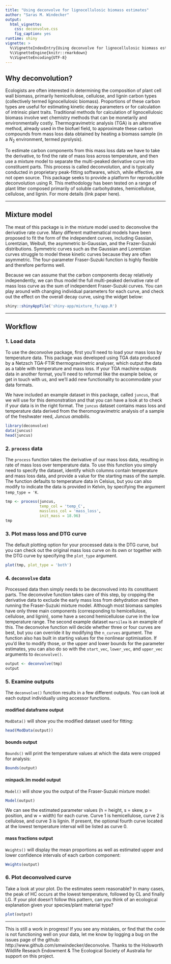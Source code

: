 ```yaml
---
title: "Using deconvolve for lignocellulosic biomass estimates"
author: "Saras M. Windecker"
output:
  html_vignette:
    css: deconvolve.css
    fig_caption: yes
runtime: shiny
vignette: >
  %\VignetteIndexEntry{Using deconvolve for lignocellulosic biomass estimates}
  %\VignetteEngine{knitr::rmarkdown}
  %\VignetteEncoding{UTF-8}
---
```


## Why deconvolution?

Ecologists are often interested in determining the composition of plant cell wall biomass, primarily hemicellulose, cellulose, and lignin carbon types (collectively termed lignocellulosic biomass). Proportions of these carbon types are useful for estimating kinetic decay parameters or for calculation of intrinsic plant traits. Traditional methods for calculation of lignocellulosic biomass involve wet chemistry methods that can be monetarily and environmentally costly. Thermogravimetric analysis (TGA) is an alternative method, already used in the biofuel field, to approximate these carbon compounds from mass loss data obtained by heating a biomass sample (in a $N_2$ environment, termed pyrolysis). 

To estimate carbon components from this mass loss data we have to take the derivative, to find the rate of mass loss across temperature, and then use a mixture model to separate the multi-peaked derivative curve into constituent parts. This process is called deconvolution, and is typically conducted in proprietary peak-fitting softwares, which, while effective, are not open source. This package seeks to provide a platform for reproducible deconvolution using R. This methodology has been tested on a range of plant litter composed primarily of soluble carbohydrates, hemicellulose, cellulose, and lignin. For more details (link paper here). 

<hr>

## Mixture model

The meat of this package is in the mixture model used to deconvolve the derivative rate curve. Many different mathematical models have been proposed to fit the form of the independent curves, including Gassian, Lorentzian, Weibull, the asymmetric bi-Gaussian, and the Frazer-Suzuki distributions. Symmetric curves such as the Gaussian and Lorentzian curves struggle to model these kinetic curves because they are often asymmetric. The four-parameter Fraser-Suzuki function is highly flexible and therefore performs well. 

\begin{equation}
\frac{d\alpha_i}{dT} = h_i\ exp\bigg\{-\frac{ln2}{s_i^2}\Big[ln\Big(1 + 2s_i \frac{T - p_i}{w_i}\Big)\Big]^2\bigg\}
\end{equation}

Because we can assume that the carbon components decay relatively independently, we can thus model the full multi-peaked derivative rate of mass loss curve as the sum of independent Fraser-Suzuki curves. You can play around with changing individual parameters for each curve, and check out the effect on the overall decay curve, using the widget below:

```r
shiny::shinyAppFile('shiny-app/mixture_fs/app.R')
```

<hr>

## Workflow

### 1. Load data

To use the deconvolve package, first you'll need to load your mass loss by temperature data. This package was developed using TGA data produced by a Netzsch TGA-FTIR thermogravimetric analyser, which output the data as a table with temperature and mass loss. If your TGA machine outputs data in another format, you'll need to reformat like the example below, or get in touch with us, and we'll add new functionality to accommodate your data formats. 

We have included an example dataset in this package, called `juncus`, that we will use for this demonstration and that you can have a look at to check if your data is in the right format. The `juncus` dataset contains mass loss and temperature data derived from the theromogravimetric analysis of a sample of the freshwater reed, *Juncus amabilis*. 

``` r
library(deconvolve)
data(juncus)
head(juncus)
```

### 2. `process` data

The `process` function takes the derivative of our mass loss data, resulting in rate of mass loss over temperature data. To use this function you simply need to specify the dataset, identify which columns contain temperature and mass loss data, and provide a value for the starting mass of the sample. The function defaults to temperature data in Celsius, but you can also modify to indicate the data is provided in Kelvin, by specifying the argument `temp_type = 'K`. 

```r
tmp <- process(juncus, 
               temp_col = 'temp_C', 
               massloss_col = 'mass_loss', 
               init_mass = 18.96)
tmp
```

### 3. Plot mass loss and DTG curve

The default plotting option for your processed data is the DTG curve, but you can check out the original mass loss curve on its own or together with the DTG curve by specifying the `plot_type` argument. 

```r
plot(tmp, plot_type = 'both')
```

### 4. `deconvolve` data

Processed data then simply needs to be deconvolved into its constituent parts. The deconvolve function takes care of this step, by cropping the derivative data to exclude the early mass loss from dehydration and then running the Fraser-Suzuki mixture model. Although most biomass samples have only three main components (corresponding to hemicellulose, cellulose, and lignin), some have a second hemicellulose curve in the low temperature range. The second example dataset `marsilea` is an example of this. The deconvolve function will decide whether three or four curves are best, but you can override it by modifying the `n_curves` argument. The function also has built in starting values for the nonlinear optimisation. If you'd like to modify those, or the upper and lower bounds for the parameter estimates, you can also do so with the `start_vec`, `lower_vec`, and `upper_vec` arguments to `deconvolve()`. 

```r
output <- deconvolve(tmp)
output
```

### 5. Examine outputs
The `deconvolve()` function results in a few different outputs. You can look at each output individually using accessor functions.

#### modified dataframe output
`ModData()` will show you the modified dataset used for fitting:
```r
head(ModData(output))
```

#### bounds output
`Bounds()` will print the temperature values at which the data were cropped for analysis:
```r
Bounds(output)
```

#### minpack.lm model output
`Model()` will show you the output of the Fraser-Suzuki mixture model: 
```r
Model(output)
```
We can see the estimated parameter values (h = height, s = skew, p = position, and w = width) for each curve. Curve 1 is hemicellulose, curve 2 is cellulose, and curve 3 is lignin. If present, the optional fourth curve located at the lowest temperature interval will be listed as curve 0.

#### mass fractions output
`Weights()` will display the mean proportions as well as estimated upper and lower confidence intervals of each carbon component:
```r
Weights(output)
```

### 6. Plot deconvolved curve
Take a look at your plot. Do the estimates seem reasonable? In many cases, the peak of HC occurs at the lowest temperature, followed by CL and finally LG. If your plot doesn't follow this pattern, can you think of an ecological explanation given your species/plant material type?

```r
plot(output)
```

<hr>

This is still a work in progress! If you see any mistakes, or find that the code is not functioning well on your data, let me know by logging a bug on the issues page of the github: http://www.github.com/smwindecker/deconvolve. Thanks to the Holsworth Wildlife Reseach Endowment & The Ecological Society of Australia for support on this project. 

